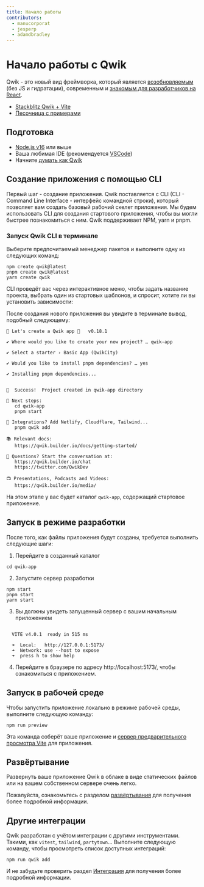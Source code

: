 ```yaml
---
title: Начало работы
contributors:
  - manucorporat
  - jesperp
  - adamdbradley
---
```


# Начало работы с Qwik

Qwik - это новый вид фреймворка, который является [возобновляемым](./../concepts/resumable/index.mdx) (без JS и гидратации), современным и [знакомым для разработчиков на React](./../cheat/qwik-react/index.mdx).

- [Stackblitz Qwik + Vite](https://qwik.new)
- [Песочница с примерами](/examples/reactivity/counter/)

## Подготовка

- [Node.js v16](https://nodejs.org/en/download/) или выше
- Ваша любимая IDE (рекомендуется [VSCode](https://code.visualstudio.com/))
- Начните [думать как Qwik](./../think-qwik/index.mdx)

## Создание приложения с помощью CLI

Первый шаг - создание приложения. Qwik поставляется с CLI (CLI - Command Line Interface - интерфейс командной строки), который позволяет вам создать базовый рабочий скелет приложения. Мы будем использовать CLI для создания стартового приложения, чтобы вы могли быстрее познакомиться с ним. Qwik поддерживает NPM, yarn и pnpm.

### Запуск Qwik CLI в терминале

Выберите предпочитаемый менеджер пакетов и выполните одну из следующих команд:

```shell
npm create qwik@latest
pnpm create qwik@latest
yarn create qwik
```

CLI проведёт вас через интерактивное меню, чтобы задать название проекта, выбрать один из стартовых шаблонов, и спросит, хотите ли вы установить зависимости:

После создания нового приложения вы увидите в терминале вывод, подобный следующему:

```shell
🐰 Let's create a Qwik app 🐇   v0.18.1

✔ Where would you like to create your new project? … qwik-app

✔ Select a starter › Basic App (QwikCity)

✔ Would you like to install pnpm dependencies? … yes

✔ Installing pnpm dependencies...


🦄  Success!  Project created in qwik-app directory

🐰 Next steps:
   cd qwik-app
   pnpm start

🔌 Integrations? Add Netlify, Cloudflare, Tailwind...
   pnpm qwik add

📚 Relevant docs:
   https://qwik.builder.io/docs/getting-started/

💬 Questions? Start the conversation at:
   https://qwik.builder.io/chat
   https://twitter.com/QwikDev

📺 Presentations, Podcasts and Videos:
   https://qwik.builder.io/media/
```

На этом этапе у вас будет каталог `qwik-app`, содержащий стартовое приложение.

## Запуск в режиме разработки

После того, как файлы приложения будут созданы, требуется выполнить следующие шаги:

1. Перейдите в созданный каталог

```shell
cd qwik-app
```

2. Запустите сервер разработки

```shell
npm start
pnpm start
yarn start
```

3. Вы должны увидеть запущенный сервер с вашим начальным приложением

```shell

  VITE v4.0.1  ready in 515 ms

  ➜  Local:   http://127.0.0.1:5173/
  ➜  Network: use --host to expose
  ➜  press h to show help

```

4. Перейдите в браузере по адресу http://localhost:5173/, чтобы ознакомиться с приложением.

## Запуск в рабочей среде

Чтобы запустить приложение локально в режиме рабочей среды, выполните следующую команду:

```shell
npm run preview
```

Эта команда соберёт ваше приложение и [сервер предварительного просмотра Vite](https://vitejs.dev/config/preview-options.html) для приложения.

## Развёртывание

Развернуть ваше приложение Qwik в облаке в виде статических файлов или на вашем собственном сервере очень легко.

Пожалуйста, ознакомьтесь с разделом [развёртывания](../../integrations/deployments/overview/index.mdx) для получения более подробной информации.

## Другие интеграции

Qwik разработан с учётом интеграции с другими инструментами. Такими, как `vitest`, `tailwind`, `partytown`... Выполните следующую команду, чтобы просмотреть список доступных интеграций:

```shell
npm run qwik add
```

И не забудьте проверить раздел [Интеграция](/integrations/integration/overview/index.mdx) для получения более подробной информации.
